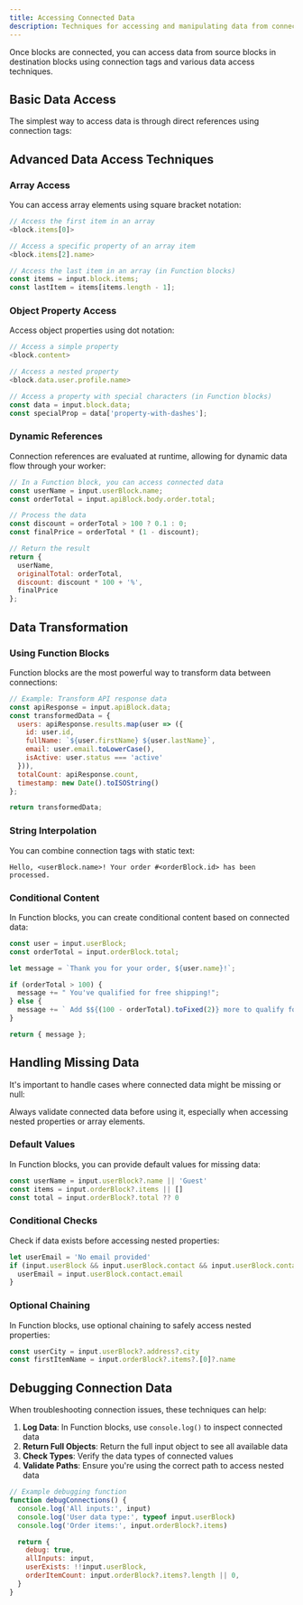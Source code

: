 ```yaml
---
title: Accessing Connected Data
description: Techniques for accessing and manipulating data from connected blocks
---
```



Once blocks are connected, you can access data from source blocks in destination blocks using connection tags and various data access techniques.

## Basic Data Access

The simplest way to access data is through direct references using connection tags:

<Files>
  <File name="Simple Property" annotation="<block.content>" />
  <File name="Nested Property" annotation="<block.tokens.total>" />
  <File name="Array Element" annotation="<block.items[0].name>" />
  <File name="Complex Path" annotation="<block.data.users[2].profile.email>" />
</Files>

## Advanced Data Access Techniques

### Array Access

You can access array elements using square bracket notation:

```javascript
// Access the first item in an array
<block.items[0]>

// Access a specific property of an array item
<block.items[2].name>

// Access the last item in an array (in Function blocks)
const items = input.block.items;
const lastItem = items[items.length - 1];
```

### Object Property Access

Access object properties using dot notation:

```javascript
// Access a simple property
<block.content>

// Access a nested property
<block.data.user.profile.name>

// Access a property with special characters (in Function blocks)
const data = input.block.data;
const specialProp = data['property-with-dashes'];
```

### Dynamic References

Connection references are evaluated at runtime, allowing for dynamic data flow through your worker:

```javascript
// In a Function block, you can access connected data
const userName = input.userBlock.name;
const orderTotal = input.apiBlock.body.order.total;

// Process the data
const discount = orderTotal > 100 ? 0.1 : 0;
const finalPrice = orderTotal * (1 - discount);

// Return the result
return {
  userName,
  originalTotal: orderTotal,
  discount: discount * 100 + '%',
  finalPrice
};
```

## Data Transformation

### Using Function Blocks

Function blocks are the most powerful way to transform data between connections:

```javascript
// Example: Transform API response data
const apiResponse = input.apiBlock.data;
const transformedData = {
  users: apiResponse.results.map(user => ({
    id: user.id,
    fullName: `${user.firstName} ${user.lastName}`,
    email: user.email.toLowerCase(),
    isActive: user.status === 'active'
  })),
  totalCount: apiResponse.count,
  timestamp: new Date().toISOString()
};

return transformedData;
```

### String Interpolation

You can combine connection tags with static text:

```
Hello, <userBlock.name>! Your order #<orderBlock.id> has been processed.
```

### Conditional Content

In Function blocks, you can create conditional content based on connected data:

```javascript
const user = input.userBlock;
const orderTotal = input.orderBlock.total;

let message = `Thank you for your order, ${user.name}!`;

if (orderTotal > 100) {
  message += " You've qualified for free shipping!";
} else {
  message += ` Add $${(100 - orderTotal).toFixed(2)} more to qualify for free shipping.`;
}

return { message };
```

## Handling Missing Data

It's important to handle cases where connected data might be missing or null:

<Callout type="warning">
  Always validate connected data before using it, especially when accessing nested properties or
  array elements.
</Callout>

### Default Values

In Function blocks, you can provide default values for missing data:

```javascript
const userName = input.userBlock?.name || 'Guest'
const items = input.orderBlock?.items || []
const total = input.orderBlock?.total ?? 0
```

### Conditional Checks

Check if data exists before accessing nested properties:

```javascript
let userEmail = 'No email provided'
if (input.userBlock && input.userBlock.contact && input.userBlock.contact.email) {
  userEmail = input.userBlock.contact.email
}
```

### Optional Chaining

In Function blocks, use optional chaining to safely access nested properties:

```javascript
const userCity = input.userBlock?.address?.city
const firstItemName = input.orderBlock?.items?.[0]?.name
```

## Debugging Connection Data

When troubleshooting connection issues, these techniques can help:

1. **Log Data**: In Function blocks, use `console.log()` to inspect connected data
2. **Return Full Objects**: Return the full input object to see all available data
3. **Check Types**: Verify the data types of connected values
4. **Validate Paths**: Ensure you're using the correct path to access nested data

```javascript
// Example debugging function
function debugConnections() {
  console.log('All inputs:', input)
  console.log('User data type:', typeof input.userBlock)
  console.log('Order items:', input.orderBlock?.items)

  return {
    debug: true,
    allInputs: input,
    userExists: !!input.userBlock,
    orderItemCount: input.orderBlock?.items?.length || 0,
  }
}
```
